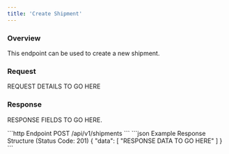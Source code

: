 ```yaml
---
title: 'Create Shipment'
---
```


### Overview

This endpoint can be used to create a new shipment.

### Request

REQUEST DETAILS TO GO HERE

### Response

RESPONSE FIELDS TO GO HERE.

<RequestExample>
    ```http Endpoint
    POST /api/v1/shipments
    ```
</RequestExample>

<ResponseExample>
    ```json Example Response Structure (Status Code: 201)
    {
        "data": [
        "RESPONSE DATA TO GO HERE"
        ]
    }
    ```
</ResponseExample>